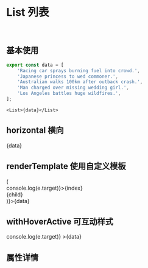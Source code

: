 



<Meta title='DISPLAY|List 列表' component={List} />

<br/>

# List 列表
<br/>


## 基本使用

```jsx
export const data = [
    'Racing car sprays burning fuel into crowd.',
    'Japanese princess to wed commoner.',
    'Australian walks 100km after outback crash.',
    'Man charged over missing wedding girl.',
    'Los Angeles battles huge wildfires.',
];
```
  

<Preview>
<Story name='List'> 
    
    <List>{data}</List>
</Story>
</Preview>


## horizontal 横向


<Preview>
<Story name='horizontal'> 
    <List mode={"horizontal"}>{data}</List>
</Story>
</Preview>



## renderTemplate 使用自定义模板


<Preview>
<Story name='List2'> 
    <List renderTemplate={(child,index)=>
        (<div style={{textAlign:'center'}} onClick={(e)=>console.log(e.target)}>{index}<div >{child}</div></div>
    )}>{data}</List>
</Story>
</Preview>


## withHoverActive 可互动样式


<Preview>
<Story name='List3'> 
    <List withHoverActive={true} onSelect={(e)=>console.log(e.target)} >{data}</List>
</Story>
</Preview>


<br/>

## 属性详情

<Props of={List}/>